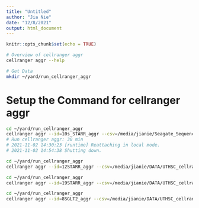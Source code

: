```yaml
---
title: "Untitled"
author: "Jia Nie"
date: "12/8/2021"
output: html_document
---
```


```r
knitr::opts_chunk$set(echo = TRUE)
```

```bash
# Overview of cellranger aggr
cellranger aggr --help

# Get Data
mkdir ~/yard/run_cellranger_aggr
```

# Setup the Command for cellranger aggr
```bash
cd ~/yard/run_cellranger_aggr
cellranger aggr --id=10s_STARR_aggr --csv=/media/jianie/Seagate_SequencingFiles_2/All_SampleSheet/cellranger/aggregation.STARR.csv
# Run cellranger aggr: 30 min
# 2021-11-02 14:30:23 [runtime] Reattaching in local mode.
# 2021-11-02 14:54:38 Shutting down.
```

```bash
cd ~/yard/run_cellranger_aggr
cellranger aggr --id=12STARR_aggr --csv=/media/jianie/DATA/UTHSC_cellranger_codes_files/AggrFiles/STARR.agg.csv
```

```bash
cd ~/yard/run_cellranger_aggr
cellranger aggr --id=19STARR_aggr --csv=/media/jianie/DATA/UTHSC_cellranger_codes_files/AggrFiles/STARR2.agg.csv
```

```bash
cd ~/yard/run_cellranger_aggr
cellranger aggr --id=8SGLT2_aggr --csv=/media/jianie/DATA/UTHSC_cellranger_codes_files/AggrFiles/SGLT2.agg.csv
```
